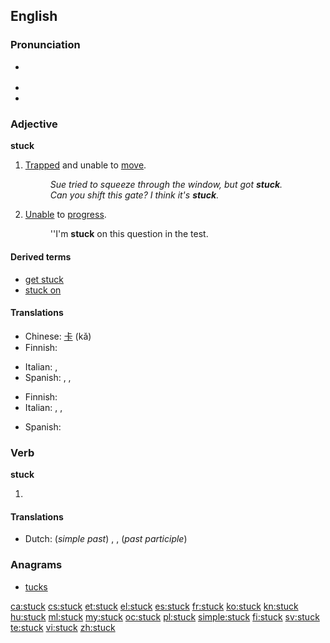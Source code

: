 ==English==

===Pronunciation===
* {{a|UK|US}} {{IPA|/ˈstʌk/}}
* {{audio|en-us-stuck.ogg|Audio (US)}}
* {{rhymes|ʌk}}

===Adjective===
'''stuck'''

# [[trapped|Trapped]] and unable to [[move]].
#: ''Sue tried to squeeze through the window, but got '''stuck'''.''
#: ''Can you shift this gate?  I think it's '''stuck'''.''
# [[unable|Unable]] to [[progress]].
#: ''I'm '''stuck''' on this question in the test.

====Derived terms====
* [[get stuck]]
* [[stuck on]]

====Translations====
{{trans-top|trapped and unable to move}}
* Chinese: [[卡]] (kǎ)
* Finnish: {{t-|fi|jumissa}}
{{trans-mid}}
* Italian: {{t-|it|intrappolato}},  {{t-|it|bloccato}}
* Spanish: {{t-|es|atascado}}, {{t-|es|atrapado}}, {{t-|es|pegado}}
{{trans-bottom}}

{{trans-top|unable to progress}}
* Finnish: {{t-|fi|jumissa}}
* Italian: {{t-|it|ostruito}},  {{t-|it|bloccato}},  {{t-|it|inceppato}}
{{trans-mid}}
* Spanish: {{t-|es|atascado}}
{{trans-bottom}}

===Verb===
'''stuck'''

# {{past of|stick}}

====Translations====
{{trans-top|past tense}}
* Dutch: (''simple past'') {{t-|nl|kleefde}}, {{t-|nl|kleefden}}, (''past participle'') {{t-|nl|gekleefd}}
{{trans-mid}}
{{trans-bottom}}

===Anagrams===
* [[tucks#English|tucks]]

[[ca:stuck]]
[[cs:stuck]]
[[et:stuck]]
[[el:stuck]]
[[es:stuck]]
[[fr:stuck]]
[[ko:stuck]]
[[kn:stuck]]
[[hu:stuck]]
[[ml:stuck]]
[[my:stuck]]
[[oc:stuck]]
[[pl:stuck]]
[[simple:stuck]]
[[fi:stuck]]
[[sv:stuck]]
[[te:stuck]]
[[vi:stuck]]
[[zh:stuck]]